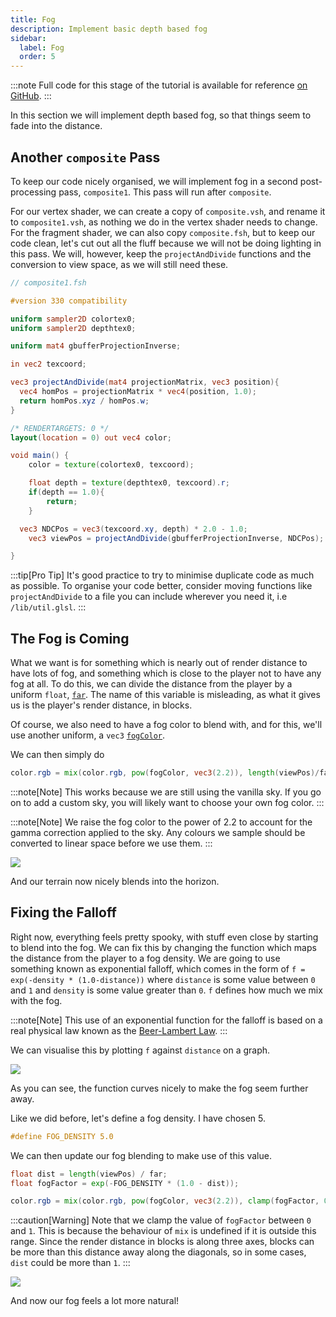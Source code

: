 ```yaml
---
title: Fog
description: Implement basic depth based fog
sidebar:
  label: Fog
  order: 5
---
```


:::note
Full code for this stage of the tutorial is available for reference [on GitHub](https://github.com/IrisShaders/tutorial-code/tree/main/Your%20First%20Shader/5.%20Fog).
:::

In this section we will implement depth based fog, so that things seem to fade into the distance.

## Another `composite` Pass

To keep our code nicely organised, we will implement fog in a second post-processing pass, `composite1`. This pass will run after `composite`.

For our vertex shader, we can create a copy of `composite.vsh`, and rename it to `composite1.vsh`, as nothing we do in the vertex shader needs to change. For the fragment shader, we can also copy `composite.fsh`, but to keep our code clean, let's cut out all the fluff because we will not be doing lighting in this pass. We will, however, keep the `projectAndDivide` functions and the conversion to view space, as we will still need these.

```glsl
// composite1.fsh

#version 330 compatibility

uniform sampler2D colortex0;
uniform sampler2D depthtex0;

uniform mat4 gbufferProjectionInverse;

in vec2 texcoord;

vec3 projectAndDivide(mat4 projectionMatrix, vec3 position){
  vec4 homPos = projectionMatrix * vec4(position, 1.0);
  return homPos.xyz / homPos.w;
}

/* RENDERTARGETS: 0 */
layout(location = 0) out vec4 color;

void main() {
	color = texture(colortex0, texcoord);

	float depth = texture(depthtex0, texcoord).r;
	if(depth == 1.0){
		return;
	}

  vec3 NDCPos = vec3(texcoord.xy, depth) * 2.0 - 1.0;
	vec3 viewPos = projectAndDivide(gbufferProjectionInverse, NDCPos);

}
```

:::tip[Pro Tip]
It's good practice to try to minimise duplicate code as much as possible. To organise your code better, consider moving functions like `projectAndDivide` to a file you can include wherever you need it, i.e `/lib/util.glsl`.
:::

## The Fog is Coming

What we want is for something which is nearly out of render distance to have lots of fog, and something which is close to the player not to have any fog at all. To do this, we can divide the distance from the player by a uniform `float`, [`far`](/current/reference/uniforms/rendering/#far). The name of this variable is misleading, as what it gives us is the player's render distance, in blocks.

Of course, we also need to have a fog color to blend with, and for this, we'll use another uniform, a `vec3` [`fogColor`](/current/reference/uniforms/rendering/#fogcolor).

We can then simply do

```glsl
color.rgb = mix(color.rgb, pow(fogColor, vec3(2.2)), length(viewPos)/far);
```

:::note[Note]
This works because we are still using the vanilla sky. If you go on to add a custom sky, you will likely want to choose your own fog color.
:::

:::note[Note]
We raise the fog color to the power of 2.2 to account for the gamma correction applied to the sky. Any colours we sample should be converted to linear space before we use them.
:::

![](../../../../../assets/beginner_tutorial/linearfog.webp)

And our terrain now nicely blends into the horizon.

## Fixing the Falloff

Right now, everything feels pretty spooky, with stuff even close by starting to blend into the fog. We can fix this by changing the function which maps the distance from the player to a fog density. We are going to use something known as exponential falloff, which comes in the form of `f = exp(-density * (1.0-distance))` where `distance` is some value between `0` and `1` and `density` is some value greater than `0`. `f` defines how much we mix with the fog.

:::note[Note]
This use of an exponential function for the falloff is based on a real physical law known as the [Beer-Lambert Law](https://www.edinst.com/blog/the-beer-lambert-law/).
:::

We can visualise this by plotting `f` against `distance` on a graph.

![](../../../../../assets/beginner_tutorial/foggraph.webp)

As you can see, the function curves nicely to make the fog seem further away.

Like we did before, let's define a fog density. I have chosen 5.

```glsl
#define FOG_DENSITY 5.0
```

We can then update our fog blending to make use of this value.

```glsl
float dist = length(viewPos) / far;
float fogFactor = exp(-FOG_DENSITY * (1.0 - dist));

color.rgb = mix(color.rgb, pow(fogColor, vec3(2.2)), clamp(fogFactor, 0.0, 1.0));
```

:::caution[Warning]
Note that we clamp the value of `fogFactor` between `0` and `1`. This is because the behaviour of `mix` is undefined if it is outside this range. Since the render distance in blocks is along three axes, blocks can be more than this distance away along the diagonals, so in some cases, `dist` could be more than `1`.
:::

![](../../../../../assets/beginner_tutorial/exponentialfog.webp)

And now our fog feels a lot more natural!
